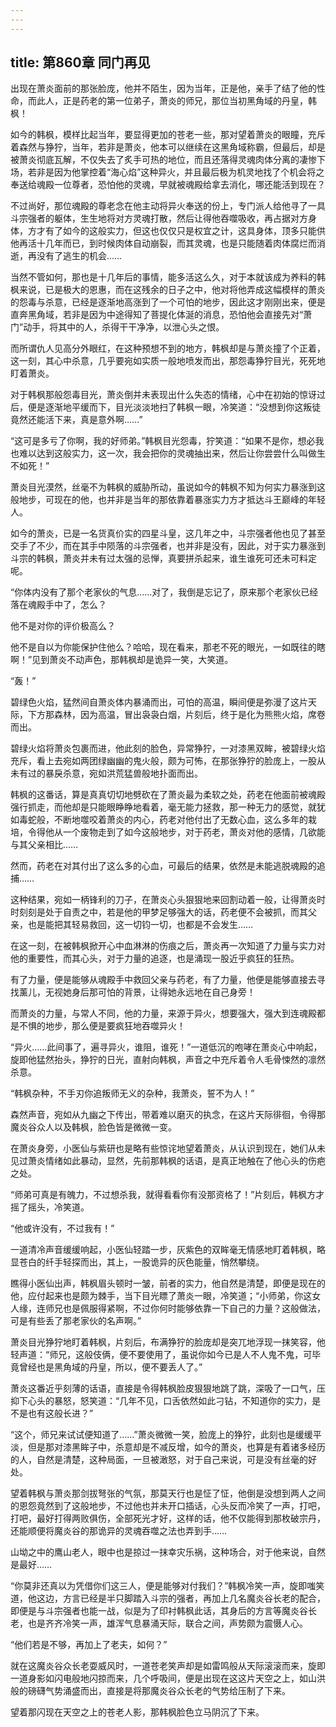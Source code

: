 ```yaml
---
---
---
```

title: 第860章 同门再见
---



出现在萧炎面前的那张脸庞，他并不陌生，因为当年，正是他，亲手了结了他的性命，而此人，正是药老的第一位弟子，萧炎的师兄，那位当初黑角域的丹皇，韩枫！

如今的韩枫，模样比起当年，要显得更加的苍老一些，那对望着萧炎的眼瞳，充斥着森然与狰狞，当年，若非是萧炎，他本可以继续在这黑角域称霸，但最后，却是被萧炎彻底瓦解，不仅失去了炙手可热的地位，而且还落得灵魂肉体分离的凄惨下场，若非是因为他掌控着“海心焰”这种异火，并且最后极为机灵地找了个机会将之奉送给魂殿一位尊者，恐怕他的灵魂，早就被魂殿给拿去消化，哪还能活到现在？

不过尚好，那位魂殿的尊老念在他主动将异火奉送的份上，专门派人给他寻了一具斗宗强者的躯体，生生地将对方灵魂打散，然后让得他吞噬吸收，再占据对方身体，方才有了如今的这般实力，但这也仅仅只是权宜之计，这具身体，顶多只能供他再活十几年而已，到时候肉体自动崩裂，而其灵魂，也是只能随着肉体腐烂而消逝，再没有了逃生的机会……

当然不管如何，那也是十几年后的事情，能多活这么久，对于本就该成为养料的韩枫来说，已是极大的恩惠，而在这残余的日子之中，他对将他弄成这幅模样的萧炎的怨毒与杀意，已经是逐渐地高涨到了一个可怕的地步，因此这才刚刚出来，便是直奔黑角域，若非是因为中途得知了菩提化体涎的消息，恐怕他会直接先对“萧门”动手，将其中的人，杀得干干净净，以泄心头之恨。

而所谓仇人见高分外眼红，在这种预想不到的地方，韩枫却是与萧炎撞了个正着，这一刻，其心中杀意，几乎要宛如实质一般地喷发而出，那怨毒狰狞目光，死死地盯着萧炎。

对于韩枫那般怨毒目光，萧炎倒并未表现出什么失态的情绪，心中在初始的惊讶过后，便是逐渐地平缓而下，目光淡淡地扫了韩枫一眼，冷笑道：“没想到你这叛徒竟然还能活下来，真是意外啊……”

“这可是多亏了你啊，我的好师弟。”韩枫目光怨毒，狞笑道：“如果不是你，想必我也难以达到这般实力，这一次，我会把你的灵魂抽出来，然后让你尝尝什么叫做生不如死！”

萧炎目光漠然，丝毫不为韩枫的威胁所动，虽说如今的韩枫不知为何实力暴涨到这般地步，可现在的他，也并非是当年的那依靠着暴涨实力方才抵达斗王巅峰的年轻人。

如今的萧炎，已是一名货真价实的四星斗皇，这几年之中，斗宗强者他也见了甚至交手了不少，而在其手中陨落的斗宗强者，也并非是没有，因此，对于实力暴涨到斗宗的韩枫，萧炎并未有过太强的忌惮，真要拼杀起来，谁生谁死可还未可料定呢。

“你体内没有了那个老家伙的气息……对了，我倒是忘记了，原来那个老家伙已经落在魂殿手中了，怎么？

他不是对你的评价极高么？

他不是自以为你能保护住他么？哈哈，现在看来，那老不死的眼光，一如既往的瞎啊！”见到萧炎不动声色，那韩枫却是诡异一笑，大笑道。

“轰！”

碧绿色火焰，猛然间自萧炎体内暴涌而出，可怕的高温，瞬间便是弥漫了这片天际，下方那森林，因为高温，冒出袅袅白烟，片刻后，终于是化为熊熊火焰，席卷而出。

碧绿火焰将萧炎包裹而进，他此刻的脸色，异常狰狞，一对漆黑双眸，被碧绿火焰充斥，看上去宛如两团绿幽幽的鬼火般，颇为可怖，在那张狰狞的脸庞上，一股从未有过的暴戾杀意，宛如洪荒猛兽般地扑面而出。

韩枫的这番话，算是真真切切地劈砍在了萧炎最为柔软之处，药老在他面前被魂殿强行抓走，而他却是只能眼睁睁地看着，毫无能力拯救，那一种无力的感觉，就犹如毒蛇般，不断地噬咬着萧炎的内心，药老对他付出了无数心血，这么多年的栽培，令得他从一个废物走到了如今这般地步，对于药老，萧炎对他的感情，几欲能与其父亲相比……

然而，药老在对其付出了这么多的心血，可最后的结果，依然是未能逃脱魂殿的追捕……

这种结果，宛如一柄锋利的刀子，在萧炎心头狠狠地来回割动着一般，让得萧炎时时刻刻是处于自责之中，若是他的甲梦足够强大的话，药老便不会被抓，而其父亲，也是能把其轻易救回，这一切钧一切，也都是不会发生……

在这一刻，在被韩枫掀开心中血淋淋的伤痕之后，萧炎再一次知道了力量与实力对他的重要性，而其心头，对于力量的追逐，也是涌现一股近乎疯狂的狂热。

有了力量，便是能够从魂殿手中救回父亲与药老，有了力量，他便是能够直接去寻找薰儿，无视她身后那可怕的背景，让得她永远地在自己身旁！

而萧炎的力量，与常人不同，他的力量，来源于异火，想要强大，强大到连魂殿都是不惧的地步，那么便是要疯狂地吞噬异火！

“异火……此间事了，遍寻异火，谁阻，谁死！”一道低沉的咆哮在萧炎心中响起，旋即他猛然抬头，狰狞的日光，直射向韩枫，声音之中充斥着令人毛骨悚然的凛然杀意。

“韩枫杂种，不手刃你追叛师无义的杂种，我萧炎，誓不为人！”

森然声音，宛如从九幽之下传出，带着难以磨灭的执念，在这片天际徘徊，令得那魔炎谷众人以及韩枫，脸色皆是微微一变。

在萧炎身旁，小医仙与紫研也是略有些惊诧地望着萧炎，从认识到现在，她们从未见过萧炎情绪如此暴动，显然，先前那韩枫的话语，是真正地触在了他心头的伤疤之处。

“师弟可真是有魄力，不过想杀我，就得看看你有没那资格了！”片刻后，韩枫方才摇了摇头，冷笑道。

“他或许没有，不过我有！”

一道清冷声音缓缓响起，小医仙轻踏一步，灰紫色的双眸毫无情感地盯着韩枫，略显苍白的纤手轻探而出，其上，一股诡异的灰色能量，悄然攀绕。

瞧得小医仙出声，韩枫眉头顿时一皱，前者的实力，他自然是清楚，即便是现在的他，应付起来也是颇为棘手，当下目光瞟了萧炎一眼，冷笑道；“小师弟，你这女人缘，连师兄也是佩服得紧啊，不过你何时能够依靠一下自己的力量？这般做法，可是有些丢了那老家伙的名声啊。”

萧炎目光狰狞地盯着韩枫，片刻后，布满狰狞的脸庞却是突兀地浮现一抹笑容，他轻声道：“师兄，这般伎俩，便不要使用了，虽说你如今已是人不人鬼不鬼，可毕竟曾经也是黑角域的丹皇，所以，便不要丢人了。”

萧炎这番近乎刻薄的话语，直接是令得韩枫脸皮狠狠地跳了跳，深吸了一口气，压抑下心头的暴怒，怒笑道：“几年不见，口舌依然如此刁钻，不知道你的实力，是不是也有这般长进？”

“这个，师兄来试试便知道了……”萧炎微微一笑，脸庞上的狰狞，此刻也是缓缓平淡，但是那对漆黑眸子中，杀意却是不减反增，如今的萧炎，也算是有着诸多经历的人，自然是清楚，这种局面，一旦被澉怒，对于自己来说，可是没有丝毫的好处。

望着韩枫与萧炎那剑拔弩张的气氛，那莫天行也是怔了怔，他倒是没想到两人之间的恩怨竟然到了这般地步，不过他也并未开口插话，心头反而冷笑了一声，打吧，打吧，最好打得两败俱伤，全部死光才好，这样的话，他不仅能得到那枚破宗丹，还能顺便将魔炎谷的那诡异的灵魂吞噬之法也弄到手……

山坳之中的鹰山老人，眼中也是掠过一抹幸灾乐祸，这种场合，对于他来说，自然是最好……

“你莫非还真以为凭借你们这三人，便是能够对付我们？”韩枫冷笑一声，旋即嗤笑道，他这边，方言已经是半只脚踏入斗宗的强者，再加上几名魔炎谷长老的配合，即便是与斗宗强者也能一战，似是为了印衬韩枫此话，其身后的方言等魔炎谷长老，也是齐齐冷笑一声，雄浑气息暴涌天际，联合之间，声势颇为震慑人心。

“他们若是不够，再加上了老夫，如何？”

就在这魔炎谷众长老耍威风时，一道苍老笑声却是如雷鸣般从天际滚滚而来，旋即一道身影如闪电般地闪掠而来，几个呼吸间，便是出现在这这片天空之上，如山洪般的磅礴气势涌盛而出，直接是将那魔炎谷众长老的气势给压制了下来。

望着那闪现在天空之上的苍老人影，那韩枫脸色立马阴沉了下来。